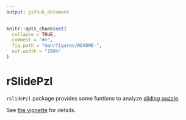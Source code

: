 ```yaml
---
output: github_document
---
```


<!-- README.md is generated from README.Rmd. Please edit that file -->

```r
knitr::opts_chunk$set(
  collapse = TRUE,
  comment = "#>",
  fig.path = "man/figures/README-",
  out.width = "100%"
)
```

# rSlidePzl

`rSlidePzl` package provides some funtions to analyze 
[sliding puzzle](https://en.wikipedia.org/wiki/Sliding_puzzle).

See [the vignette](doc/Vignette.html) for details. 
